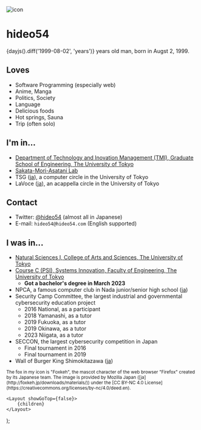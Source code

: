 
<div className='text-center'>
    <img
        src='https://img.hideo54.com/icons/main.png'
        alt='icon'
        width={200}
        height={200}
        className='rounded-full mx-auto my-4'
    />
    <h1 className='text-4xl font-bold my-4'>
        hideo54
    </h1>
    <p>
        {dayjs().diff('1999-08-02', 'years')} years old man, born in Augst 2, 1999.
    </p>
</div>

## Loves

* Software Programming (especially web)
* Anime, Manga
* Politics, Society
* Language
* Delicious foods
* Hot springs, Sauna
* Trip (often solo)

## I'm in...

* [Department of Technology and Inovation Management (TMI), Graduate School of Engineering, The University of Tokyo](https://tmi.t.u-tokyo.ac.jp/en/)
* [Sakata-Mori-Asatani Lab](https://www.sakatalab.t.u-tokyo.ac.jp/)
* TSG ([ja](https://tsg.ne.jp/)), a computer circle in the University of Tokyo
* LaVoce ([ja](https://www.lavoce.jp/)), an acappella circle in the University of Tokyo

## Contact

* Twitter: [@hideo54](https://twitter.com/hideo54) (almost all in Japanese)
* E-mail: `hideo54@hideo54.com` (English supported)

## I was in...

* [Natural Sciences I, College of Arts and Sciences, The University of Tokyo](https://www.c.u-tokyo.ac.jp/eng_site/)
* [Course C (PSI), Systems Innovation, Faculty of Engineering, The University of Tokyo](https://www.si.t.u-tokyo.ac.jp/guide/en/)
    * **Got a bachelor's degree in March 2023**
* NPCA, a famous computer club in Nada junior/senior high school ([ja](https://www.npca.jp/))
* Security Camp Committee, the largest industrial and governmental cybersecurity education project
    * 2016 National, as a participant
    * 2018 Yamanashi, as a tutor
    * 2019 Fukuoka, as a tutor
    * 2019 Okinawa, as a tutor
    * 2023 Niigata, as a tutor
* SECCON, the largest cybersecurity competition in Japan
    * Final tournament in 2016
    * Final tournament in 2019
* Wall of Burger King Shimokitazawa ([ja](https://twitter.com/hideo54/status/1204218275233558528))

<small>
    The fox in my icon is "Foxkeh", the mascot character of the web browser "Firefox" created by its Japanese team. The image is provided by Mozilla Japan ([ja](http://foxkeh.jp/downloads/materials/)) under the [CC BY-NC 4.0 License](https://creativecommons.org/licenses/by-nc/4.0/deed.en).
</small>

    <Layout showGoTop={false}>
        {children}
    </Layout>
);

